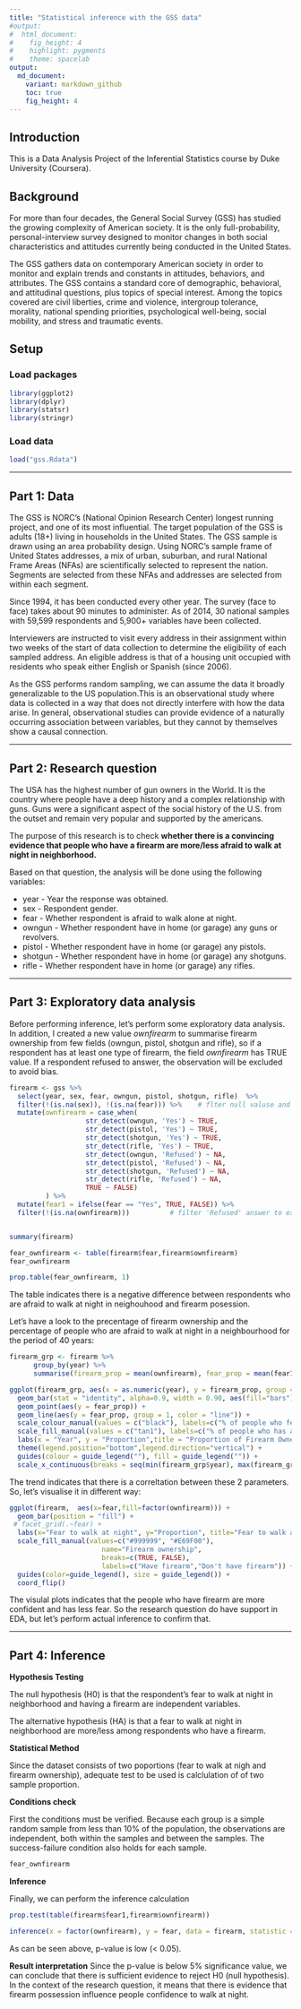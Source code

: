 ```yaml
---
title: "Statistical inference with the GSS data"
#output: 
#  html_document: 
#    fig_height: 4
#    highlight: pygments
#    theme: spacelab
output: 
  md_document:
    variant: markdown_github
    toc: true
    fig_height: 4
---
```


## Introduction
This is a Data Analysis Project of the Inferential Statistics course by Duke University (Coursera).

## Background
For more than four decades, the General Social Survey (GSS) has studied the growing complexity of American society. It is the only full-probability, personal-interview survey designed to monitor changes in both social characteristics and attitudes currently being conducted in the United States.

The GSS gathers data on contemporary American society in order to monitor and explain trends and constants in attitudes, behaviors, and attributes.  The GSS contains a standard core of demographic, behavioral, and attitudinal questions, plus topics of special interest. Among the topics covered are civil liberties, crime and violence, intergroup tolerance, morality, national spending priorities, psychological well-being, social mobility, and stress and traumatic events.

## Setup

### Load packages

```r
library(ggplot2)
library(dplyr)
library(statsr)
library(stringr) 
```

### Load data
```r
load("gss.Rdata")
```

* * *

## Part 1: Data
The GSS is NORC’s (National Opinion Research Center) longest running project, and one of its most influential. The target population of the GSS is adults (18+) living in households in the United States. The GSS sample is drawn using an area probability design. Using NORC’s sample frame of United States addresses, a mix
of urban, suburban, and rural National Frame Areas (NFAs) are scientifically selected to represent the nation. Segments are selected from these NFAs and addresses are selected from within each segment. 

Since 1994, it has been conducted every other year. The survey (face to face) takes about 90 minutes to administer. As of 2014, 30 national samples with 59,599 respondents and 5,900+ variables have been collected. 

Interviewers are instructed to visit every address in their assignment within two weeks of the start of data collection to determine the eligibility of each sampled address. An eligible address is that of a housing unit occupied with residents who speak either English or Spanish (since 2006).  

As the GSS performs random sampling, we can assume the data it broadly generalizable to the US population.This is an observational study where data is collected in a way that does not directly interfere with how the data arise. In general, observational studies can provide evidence of a naturally occurring association between variables, but they cannot by themselves show a causal connection.

* * *

## Part 2: Research question
The USA has the highest number of gun owners in the World. It is the country where people have a deep history and a complex relationship with guns. Guns were a significant aspect of the social history of the U.S. from the outset and remain very popular and supported by the americans.

The purpose of this research is to check <b>whether there is a convincing evidence that people who have a firearm are more/less afraid to walk at night in neighborhood.</b>

Based on that question, the analysis will be done using the following variables:

<ul style="list-style-type:disc">
   <li>year - Year the response was obtained.</li>
   <li>sex -  Respondent gender. </li>
   <li>fear - Whether respondent is afraid to walk alone at night.</li>
   <li>owngun - Whether respondent have in home (or garage) any guns or revolvers.</li>
   <li>pistol - Whether respondent have in home (or garage) any pistols.</li>
   <li>shotgun - Whether respondent have in home (or garage) any shotguns.</li>
   <li>rifle - Whether respondent have in home (or garage) any rifles.</li>
</ul>

* * *

## Part 3: Exploratory data analysis
Before performing inference, let's perform some exploratory data analysis.  In addition, I created a new value <i>ownfirearm</i> to summarise firearm ownership from few fields (owngun, pistol, shotgun and rifle), so if a respondent has at least one type of firearm, the field <i>ownfirearm</i> has TRUE value. If a respondent refused to answer, the observation will be excluded to avoid bias.
 
```r
firearm <- gss %>%
  select(year, sex, fear, owngun, pistol, shotgun, rifle)  %>%
  filter(!(is.na(sex)), !(is.na(fear))) %>%    # flter null valuse and data older than 10 years
  mutate(ownfirearm = case_when(
                   str_detect(owngun, 'Yes') ~ TRUE,
                   str_detect(pistol, 'Yes') ~ TRUE,
                   str_detect(shotgun, 'Yes') ~ TRUE,
                   str_detect(rifle, 'Yes') ~ TRUE,
                   str_detect(owngun, 'Refused') ~ NA,
                   str_detect(pistol, 'Refused') ~ NA,
                   str_detect(shotgun, 'Refused') ~ NA,
                   str_detect(rifle, 'Refused') ~ NA,
                   TRUE ~ FALSE)
         ) %>%
  mutate(fear1 = ifelse(fear == "Yes", TRUE, FALSE)) %>%
  filter(!(is.na(ownfirearm)))          # filter 'Refused' answer to exclude bias


summary(firearm)

fear_ownfirearm <- table(firearm$fear,firearm$ownfirearm)
fear_ownfirearm

prop.table(fear_ownfirearm, 1)
```

The table indicates there is a negative difference between respondents who are afraid to walk at night in neighouhood and firearm posession.

Let's have a look to the precentage of firearm ownership and the percentage of people who are afraid to walk at night in a neighbourhood for the period of 40 years:
``` r
firearm_grp <- firearm %>%
      group_by(year) %>%
      summarise(firearm_prop = mean(ownfirearm), fear_prop = mean(fear1),  firearm_true=sum(ownfirearm), fear_true=sum(fear1), n=n())

ggplot(firearm_grp, aes(x = as.numeric(year), y = firearm_prop, group = year)) +
  geom_bar(stat = "identity", alpha=0.9, width = 0.90, aes(fill="bars")) +
  geom_point(aes(y = fear_prop)) +
  geom_line(aes(y = fear_prop, group = 1, color = "line")) +
  scale_colour_manual(values = c("black"), labels=c("% of people who fear to walk at night")) + 
  scale_fill_manual(values = c("tan1"), labels=c("% of people who has a firearm")) +
  labs(x = "Year", y = "Proportion",title = "Proportion of Firearm Ownership vs. Fear") +
  theme(legend.position="bottom",legend.direction="vertical") +
  guides(colour = guide_legend(""), fill = guide_legend("")) +
  scale_x_continuous(breaks = seq(min(firearm_grp$year), max(firearm_grp$year), by = 2))
```

The trend indicates that there is a correltation between these 2 parameters. So, let's visualise it in different way:
``` r
ggplot(firearm,  aes(x=fear,fill=factor(ownfirearm))) + 
  geom_bar(position = "fill") +
 # facet_grid(.~fear) +
  labs(x="Fear to walk at night", y="Proportion", title="Fear to walk at night vs. firearm ownership") +
  scale_fill_manual(values=c("#999999", "#E69F00"), 
                       name="Firearm ownership",
                       breaks=c(TRUE, FALSE),
                       labels=c("Have firearm","Don't have firearm")) +
  guides(color=guide_legend(), size = guide_legend()) +
  coord_flip()
```

The visulal plots indicates that the people who have firearm are more confident and has less fear. So the research question do have support in EDA, but let's perform actual inference to confirm that.

* * *

## Part 4: Inference

<b>Hypothesis Testing</b>

The null hypothesis (H0) is that the respondent’s fear to walk at night in neighborhood and having a firearm are independent variables.

The alternative hypothesis (HA) is that a fear to walk at night in neighborhood are more/less among respondents who have a firearm.


<b>Statistical Method</b> 

Since the dataset consists of two poportions (fear to walk at nigh and firearm ownership), adequate test to be used is calclulation of of two sample proportion. 


<b>Conditions check</b>

First the conditions must be verified. Because each group is a simple random sample from less than 10% of the population, the observations are independent, both within the samples and between the samples. The success-failure condition also holds for
each sample.  
``` r
fear_ownfirearm
```


<b>Inference</b>

Finally, we can perform the inference calculation
```r
prop.test(table(firearm$fear1,firearm$ownfirearm)) 

inference(x = factor(ownfirearm), y = fear, data = firearm, statistic = "proportion", type = "ht", null = 0,  method = "theoretical", success = "Yes", alternative = "twosided") 
```
 
As can be seen above, p-value is low (< 0.05).


<b>Result interpretation</b>
Since the p-value is below 5% significance value, we can conclude that there is sufficient evidence to reject H0 (null hypothesis). In the context of the research question, it means that there is evidence that firearm possession influence people confidence to walk at night.
 